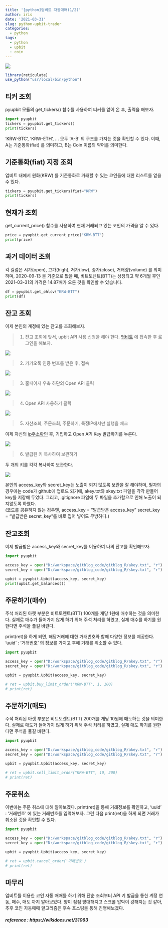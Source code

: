 ```yaml
---
title: '[python]업비트 자동매매(1/2)'
author: iris
date: '2021-03-31'
slug: python-upbit-trader
categories:
  - python
tags:
  - python
  - upbit
  - coin
---
```



![](/images/image_file/python_upbit-trader/upbit_image.PNG)


```r
library(reticulate)
use_python("usr/local/bin/python")

```


## 티커 조회

pyupbit 모듈의 get_tickers() 함수를 사용하여 티커를 얻어 온 후, 출력을 해보자.  

```python
import pyupbit
tickers = pyupbit.get_tickers()
print(tickers)
```

'KRW-BTC', 'KRW-ETH', ... 모두 'A-B' 의 구조를 가지는 것을 확인할 수 있다. 이때, A는 기준통화(fiat) 를 의미하고, B는 Coin 이름의 약어를 의미한다.




## 기준통화(fiat) 지정 조회

업비트 내에서 원화(KRW) 를 기준통화로 거래할 수 있는 코인들에 대한 리스트를 얻을 수 있다.

```python
tickers = pyupbit.get_tickers(fiat="KRW")
print(tickers)
```



## 현재가 조회

get_current_price() 함수를 사용하여 현재 거래되고 있는 코인의 가격을 알 수 있다. 

```python
price = pyupbit.get_current_price("KRW-BTT")
print(price)
```


## 과거 데이터 조회

각 컬럼은 시가(open), 고가(high), 저가(low), 종가(close), 거래량(volume) 를 의미하며, 2020-09-13 을 기준으로 봤을 때, 비트토렌트(BTT)는 상장되고 약 6개월 후인 2021-03-31의 가격은 14.87배가 오른 것을 확인할 수 있습니다.

```python
df = pyupbit.get_ohlcv("KRW-BTT")
print(df)

```


## 잔고 조회

이제 본인의 계정에 있는 잔고를 조회해보자. 

> 1. 잔고 조회에 앞서, upbit API 사용 신청을 해야 한다. [업비트](https://upbit.com/) 에 접속한 후 로그인을 해보자. 

![](/images/image_file/python_upbit-trader/login.PNG)


> 2. 카카오톡 인증 번호를 받은 후, 접속

![](/images/image_file/python_upbit-trader/login2.PNG)

> 3. 홈페이지 우측 하단의 Open API 클릭

![](/images/image_file/python_upbit-trader/api.png)

> 4. Open API 사용하기 클릭

![](/images/image_file/python_upbit-trader/api2.png)

> 5. 자산조회, 주문조회, 주문하기, 특정IP에서만 실행을 체크

이제 자신의 [ip주소확인](https://search.naver.com/search.naver?where=nexearch&sm=top_hty&fbm=0&ie=utf8&query=ip+%EC%A3%BC%EC%86%8C+%ED%99%95%EC%9D%B8) 후, 기입하고 Open API Key 발급하기를 누른다.

![](/images/image_file/python_upbit-trader/api3.png)

> 6. 발급된 키 복사하여 보관하기

두 개의 키를 각각 복사하여 보관한다.

![](/images/image_file/python_upbit-trader/api4.png)


본인의 access_key와 secret_key는 노출이 되지 않도록 보관을 잘 해야하며, 필자의 경우에는 code가 github에 업로드 되기에, akey.txt와 skey.txt 파일을 각각 만들어 key를 저장해 두었다. 그리고, .gitignore 파일에 두 파일을 추가함으로 인해 노출이 되지않도록 하였다.  
(코드를 공유하지 않는 경우엔, access_key = "발급받은 access_key" secret_key = "발급받은 secret_key"를 바로 집어 넣어도 무방하다.)


## 잔고조회

이제 발급받은 access_key와 secret_key를 이용하여 나의 잔고를 확인해보자.

```python
import pyupbit

access_key = open("D:/workspace/gitblog_code/gitblog_R/akey.txt", "r").readline()
secret_key = open("D:/workspace/gitblog_code/gitblog_R/skey.txt", "r").readline()

upbit = pyupbit.Upbit(access_key, secret_key)
print(upbit.get_balances())
```


## 주문하기(매수)

주석 처리된 아랫 부분은 비트토렌트(BTT) 100개를 개당 1원에 매수하는 것을 의미한다. 실제로 매수가 들어가지 않게 하기 위해 주석 처리를 하였고, 실제 매수를 하기를 원한다면 주석을 풀길 바란다.  

print(ret)을 하게 되면, 해당거래에 대한 거래번호와 함께 다양한 정보를 제공한다. 'uuid' : '거래번호' 의 정보를 가지고 후에 거래를 취소할 수 있다.

```python
import pyupbit

access_key = open("D:/workspace/gitblog_code/gitblog_R/akey.txt", "r").readline()
secret_key = open("D:/workspace/gitblog_code/gitblog_R/skey.txt", "r").readline()

upbit = pyupbit.Upbit(access_key, secret_key)

# ret = upbit.buy_limit_order("KRW-BTT", 1, 100)
# print(ret)

```


## 주문하기(매도)


주석 처리된 아랫 부분은 비트토렌트(BTT) 200개를 개당 10원에 매도하는 것을 의미한다. 실제로 매도가 들어가지 않게 하기 위해 주석 처리를 하였고, 실제 매도 하기를 원한다면 주석을 풀길 바란다.  


```python
import pyupbit

access_key = open("D:/workspace/gitblog_code/gitblog_R/akey.txt", "r").readline()
secret_key = open("D:/workspace/gitblog_code/gitblog_R/skey.txt", "r").readline()

upbit = pyupbit.Upbit(access_key, secret_key)

# ret = upbit.sell_limit_order("KRW-BTT", 10, 200)
# print(ret)

```




## 주문취소

이번에는 주문 취소에 대해 알아보겠다. print(ret)을 통해 거래정보를 확인하고, 'uuid' : '거래번호' 에 있는 거래번호를 입력해보자. 그런 다음 print(ret)을 하게 되면 거래가 취소된 것을 확인할 수 있다.

```python
import pyupbit

access_key = open("D:/workspace/gitblog_code/gitblog_R/akey.txt", "r").readline()
secret_key = open("D:/workspace/gitblog_code/gitblog_R/skey.txt", "r").readline()

upbit = pyupbit.Upbit(access_key, secret_key)

# ret = upbit.cancel_order('거래번호')
# print(ret)

```




## 마무리
업비트를 이용한 코인 자동 매매를 하기 위해 단순 조회부터 API 키 발급을 통한 계정 연동, 매수, 매도 까지 알아보았다. 양이 점점 방대해지고 스크롤 압박이 강해지는 것 같아, 추후 코인 자동매매 알고리즘은 후속 포스팅을 통해 진행해보겠다.


##### reference : https://wikidocs.net/31063




